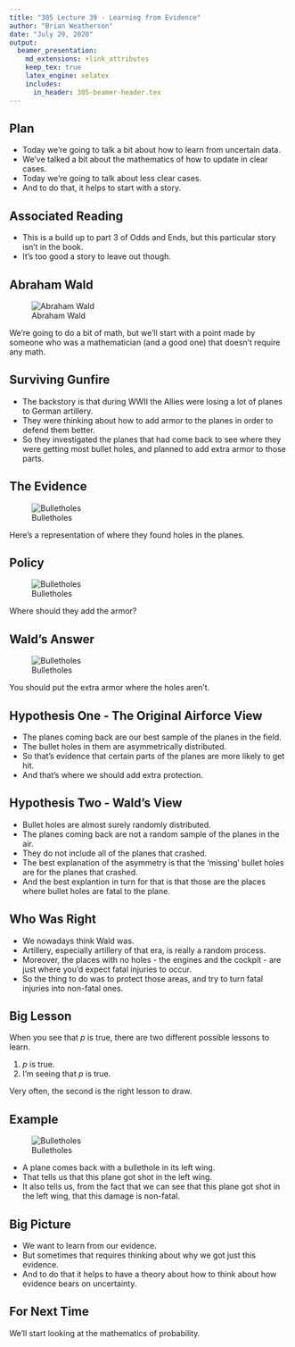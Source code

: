 ```yaml
---
title: "305 Lecture 39 - Learning from Evidence"
author: "Brian Weatherson"
date: "July 29, 2020"
output: 
  beamer_presentation:
    md_extensions: +link_attributes
    keep_tex: true
    latex_engine: xelatex
    includes:
      in_header: 305-beamer-header.tex
---
```


## Plan

- Today we're going to talk a bit about how to learn from uncertain data.
- We've talked a bit about the mathematics of how to update in clear cases.
- Today we're going to talk about less clear cases.
- And to do that, it helps to start with a story.

## Associated Reading

- This is a build up to part 3 of Odds and Ends, but this particular story isn't in the book.
- It's too good a story to leave out though.

## Abraham Wald

\begincols
\begincol{.48\textwidth}

![Abraham Wald](../images/class10/wald_photo.jpg)

\endcol
\begincol{.48\textwidth}

We're going to do a bit of math, but we'll start with a point made by someone who was a mathematician (and a good one) that doesn't require any math. 

\endcol
\endcols

## Surviving Gunfire

- The backstory is that during WWII the Allies were losing a lot of planes to German artillery.
- They were thinking about how to add armor to the planes in order to defend them better.
- So they investigated the planes that had come back to see where they were getting most bullet holes, and planned to add extra armor to those parts.

## The Evidence

\begincols
\begincol{.48\textwidth}

![Bulletholes](../images/class10/wald_plane.jpg)

\endcol
\begincol{.48\textwidth}

Here's a representation of where they found holes in the planes.

\endcol
\endcols

## Policy

\begincols
\begincol{.48\textwidth}

![Bulletholes](../images/class10/wald_plane.jpg)

\endcol
\begincol{.48\textwidth}

Where should they add the armor?

\endcol
\endcols

## Wald's Answer

\begincols
\begincol{.48\textwidth}

![Bulletholes](../images/class10/wald_plane.jpg)

\endcol
\begincol{.48\textwidth}

You should put the extra armor where the holes aren't.

\endcol
\endcols

## Hypothesis One - The Original Airforce View

- The planes coming back are our best sample of the planes in the field.
- The bullet holes in them are asymmetrically distributed.
- So that's evidence that certain parts of the planes are more likely to get hit.
- And that's where we should add extra protection.

## Hypothesis Two - Wald's View

- Bullet holes are almost surely randomly distributed.
- The planes coming back are not a random sample of the planes in the air.
- They do not include all of the planes that crashed.
- The best explanation of the asymmetry is that the 'missing' bullet holes are for the planes that crashed.
- And the best explantion in turn for that is that those are the places where bullet holes are fatal to the plane.

## Who Was Right

- We nowadays think Wald was.
- Artillery, especially artillery of that era, is really a random process.
- Moreover, the places with no holes - the engines and the cockpit - are just where you'd expect fatal injuries to occur.
- So the thing to do was to protect those areas, and try to turn fatal injuries into non-fatal ones.

## Big Lesson

When you see that $p$ is true, there are two different possible lessons to learn.

1. $p$ is true.
2. I'm seeing that $p$ is true.

Very often, the second is the right lesson to draw.

## Example

\begincols
\begincol{.48\textwidth}

![Bulletholes](../images/class10/wald_plane.jpg)

\endcol
\begincol{.48\textwidth}

- A plane comes back with a bullethole in its left wing.
- That tells us that this plane got shot in the left wing.
- It also tells us, from the fact that we can see that this plane got shot in the left wing, that this damage is non-fatal.

\endcol
\endcols

## Big Picture

- We want to learn from our evidence.
- But sometimes that requires thinking about why we got just this evidence.
- And to do that it helps to have a theory about how to think about how evidence bears on uncertainty.

## For Next Time

We'll start looking at the mathematics of probability.
